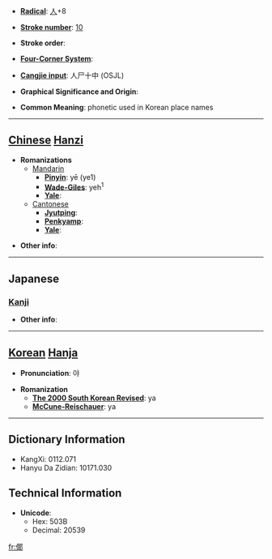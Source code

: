 * '''[[Wiktionary:Chinese radical index| Radical]]''': [[Wiktionary:Chinese radical index 人|人]]+8

* '''[[Wiktionary:Chinese total strokes index|Stroke number]]''': [[Wiktionary:Chinese total strokes index 10|10]]

* '''Stroke order''': 

* '''[[Wiktionary:Chinese four corner index|Four-Corner System]]''': 

* '''[[Wiktionary:Chinese Cangjie index|Cangjie input]]''': 人尸十中 (OSJL)

* '''Graphical Significance and Origin''': 

* '''Common Meaning''': phonetic used in Korean place names

----

== [[Chinese]] [[Hanzi]] ==

* '''Romanizations'''
** [[Mandarin]]
*** '''[[Pinyin]]''': yē (ye1)
*** '''[[Wade-Giles]]''': yeh<sup>1</sup>
*** '''[[Yale]]''': 
**[[Cantonese]]
***'''[[Jyutping]]''':
***'''[[Penkyamp]]''': 
***'''[[Yale]]''': 

* '''Other info''': 

----

==Japanese==
===[[Kanji]]===
{{kanji|on readings=[[や]] (ya)|kun readings=[[や]] (ya)}}

* '''Other info''':  

----

== [[Korean]] [[Hanja]] ==

* '''Pronunciation''': 야

* '''Romanization'''
** '''[[The 2000 South Korean Revised Romanization|The 2000 South Korean Revised]]''': ya
** '''[[McCune-Reischauer]]''': ya

----

== Dictionary Information ==

* KangXi: 0112.071
* Hanyu Da Zidian: 10171.030

== Technical Information ==

* '''Unicode''':
** Hex: 503B
** Decimal: 20539

[[fr:倻]]